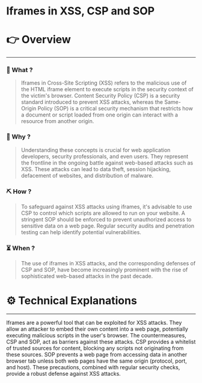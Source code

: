 # Iframes in XSS, CSP and SOP


# 👉 Overview

---

### 👀 What ?

> Iframes in Cross-Site Scripting (XSS) refers to the malicious use of the HTML iframe element to execute scripts in the security context of the victim's browser. Content Security Policy (CSP) is a security standard introduced to prevent XSS attacks, whereas the Same-Origin Policy (SOP) is a critical security mechanism that restricts how a document or script loaded from one origin can interact with a resource from another origin.
> 

### 🧐 Why ?

> Understanding these concepts is crucial for web application developers, security professionals, and even users. They represent the frontline in the ongoing battle against web-based attacks such as XSS. These attacks can lead to data theft, session hijacking, defacement of websites, and distribution of malware.
> 

### ⛏️ How ?

> To safeguard against XSS attacks using iframes, it's advisable to use CSP to control which scripts are allowed to run on your website. A stringent SOP should be enforced to prevent unauthorized access to sensitive data on a web page. Regular security audits and penetration testing can help identify potential vulnerabilities.
> 

### ⏳ When ?

> The use of iframes in XSS attacks, and the corresponding defenses of CSP and SOP, have become increasingly prominent with the rise of sophisticated web-based attacks in the past decade.
> 

# ⚙️ Technical Explanations

---

Iframes are a powerful tool that can be exploited for XSS attacks. They allow an attacker to embed their own content into a web page, potentially executing malicious scripts in the user's browser. The countermeasures, CSP and SOP, act as barriers against these attacks. CSP provides a whitelist of trusted sources for content, blocking any scripts not originating from these sources. SOP prevents a web page from accessing data in another browser tab unless both web pages have the same origin (protocol, port, and host). These precautions, combined with regular security checks, provide a robust defense against XSS attacks.
